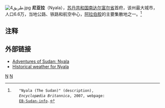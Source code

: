 {{Expand language|1=en|time=2021-05-01T02:32:10+00:00}}
{{noteTA
|1=zh-hans:达尔富尔;zh-hk:達爾富爾;zh-tw:達佛;
}}
[[File:طريق4.jpg|thumb]]
'''尼亚拉'''（Nyala），[[苏丹共和国|苏丹共和国]][[南达尔富尔省|南达尔富尔省]]首府，该州最大城市，人口6.6万，当地公路、铁路和航空中心，[[阿拉伯胶|阿拉伯胶]]的主要集散地之一。<ref name=EBnyala>
    "Nyala (The Sudan)" (description),
    ''Encyclopædia Britannica'', 2007, webpage:
    [http://p2.www.britannica.com/eb/topic-422997/Nyala EB-Sudan-info]{{dead link|date=2017年12月 |bot=InternetArchiveBot |fix-attempted=yes }}.
</ref>

==注释==
<references/>

==外部链接==
* [http://i-cias.com/sudan/nyala.htm Adventures of Sudan: Nyala] {{Wayback|url=http://i-cias.com/sudan/nyala.htm |date=20071105041601 }}
* [http://www.weatherbase.com/weather/weather.php3?s=627900 Historical weather for Nyala] {{Wayback|url=http://www.weatherbase.com/weather/weather.php3?s=627900 |date=20110927155242 }}

{{coord|12|03|N|24|53|E|region:SD_type:city|display=title}}

[[Category:南達佛州|N]]
[[Category:苏丹城市|N]]
